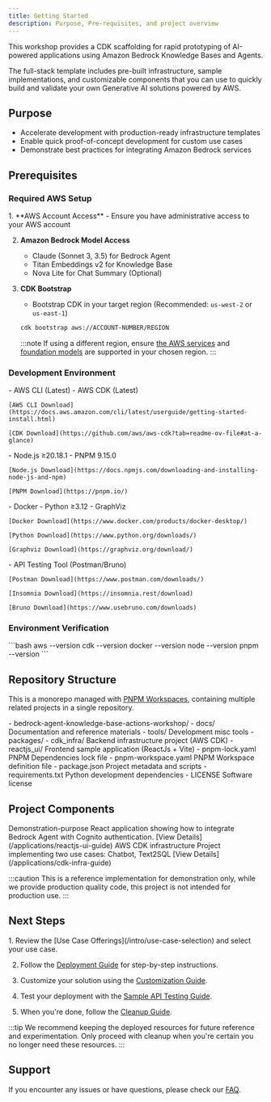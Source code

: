 ```yaml
---
title: Getting Started
description: Purpose, Pre-requisites, and project overview
---
```



This workshop provides a CDK scaffolding for rapid prototyping of AI-powered applications using Amazon Bedrock Knowledge Bases and Agents.

The full-stack template includes pre-built infrastructure, sample implementations, and customizable components that you can use to quickly build and validate your own Generative AI solutions powered by AWS.

## Purpose

* Accelerate development with production-ready infrastructure templates
* Enable quick proof-of-concept development for custom use cases
* Demonstrate best practices for integrating Amazon Bedrock services

## Prerequisites

### Required AWS Setup

<Steps>
  1. **AWS Account Access**
     - Ensure you have administrative access to your AWS account

  2. **Amazon Bedrock Model Access**
     - Claude (Sonnet 3, 3.5) for Bedrock Agent
     - Titan Embeddings v2 for Knowledge Base
     - Nova Lite for Chat Summary (Optional)

  3. **CDK Bootstrap**
     - Bootstrap CDK in your target region (Recommended: `us-west-2` or `us-east-1`)
     ```bash
     cdk bootstrap aws://ACCOUNT-NUMBER/REGION
     ```
     :::note
     If using a different region, ensure [the AWS services](/applications/cdk-infra-guide) and [foundation models](/getting-started/#required-aws-setup) are supported in your chosen region.
     :::
</Steps>

### Development Environment

<CardGrid>
  <Card title="AWS Tools" icon="cloud-download">
    - AWS CLI (Latest)
    - AWS CDK (Latest)
    
    [AWS CLI Download](https://docs.aws.amazon.com/cli/latest/userguide/getting-started-install.html)

    [CDK Download](https://github.com/aws/aws-cdk?tab=readme-ov-file#at-a-glance)
  </Card>
  
  <Card title="Runtime & Package Manager" icon="setting">
    - Node.js ≥20.18.1
    - PNPM 9.15.0
    
    [Node.js Download](https://docs.npmjs.com/downloading-and-installing-node-js-and-npm)

    [PNPM Download](https://pnpm.io/)
  </Card>
  
  <Card title="Development Tools" icon="laptop">
    - Docker
    - Python ≥3.12
    - GraphViz
    
    [Docker Download](https://www.docker.com/products/docker-desktop/)

    [Python Download](https://www.python.org/downloads/)

    [Graphviz Download](https://graphviz.org/download/)
  </Card>
  <Card title="Testing Tools" icon="forward-slash">
    - API Testing Tool (Postman/Bruno)
    
    [Postman Download](https://www.postman.com/downloads/)

    [Insomnia Download](https://insomnia.rest/download)

    [Bruno Download](https://www.usebruno.com/downloads)
  </Card>
</CardGrid>

### Environment Verification

<Tabs>
  <TabItem label="Verify Versions">
    ```bash
    aws --version
    cdk --version
    docker --version
    node --version
    pnpm --version
    ```
  </TabItem>
</Tabs>

## Repository Structure

This is a monorepo managed with [PNPM Workspaces](https://pnpm.io/workspaces), containing multiple related projects in a single repository.

<FileTree>
- bedrock-agent-knowledge-base-actions-workshop/
  - docs/ Documentation and reference materials
  - tools/ Development misc tools
  - packages/
    - cdk_infra/  Backend infrastructure project (AWS CDK)
    - reactjs_ui/ Frontend sample application (ReactJs + Vite)
  - pnpm-lock.yaml PNPM Dependencies lock file
  - pnpm-workspace.yaml PNPM Workspace definition file
  - package.json Project metadata and scripts
  - requirements.txt Python development dependencies
  - LICENSE Software license
</FileTree>



## Project Components
<CardGrid> 
<Card title="Frontend (reactjs_ui)" icon="open-book"> 
Demonstration-purpose React application showing how to integrate Bedrock Agent with Cognito authentication.
[View Details](/applications/reactjs-ui-guide)
</Card>
<Card title="Backend (cdk_infra)" icon="open-book"> 
AWS CDK infrastructure Project implementing two use cases: Chatbot, Text2SQL
[View Details](/applications/cdk-infra-guide)
</Card>
</CardGrid>

:::caution
This is a reference implementation for demonstration only, while we provide production quality code, this project is not intended for production use.
:::

## Next Steps
<Steps> 
1. Review the [Use Case Offerings](/intro/use-case-selection) and select your use case.

2. Follow the [Deployment Guide](/intro/deployment) for step-by-step instructions.

3. Customize your solution using the [Customization Guide](/guides/customization-guide).

4. Test your deployment with the [Sample API Testing Guide](/guides/api-testing-guide).

5. When you're done, follow the [Cleanup Guide](/guides/cleanup-guide).

</Steps>
:::tip
We recommend keeping the deployed resources for future reference and experimentation. Only proceed with cleanup when you're certain you no longer need these resources.
:::

## Support
If you encounter any issues or have questions, please check our [FAQ](/faq/faq).